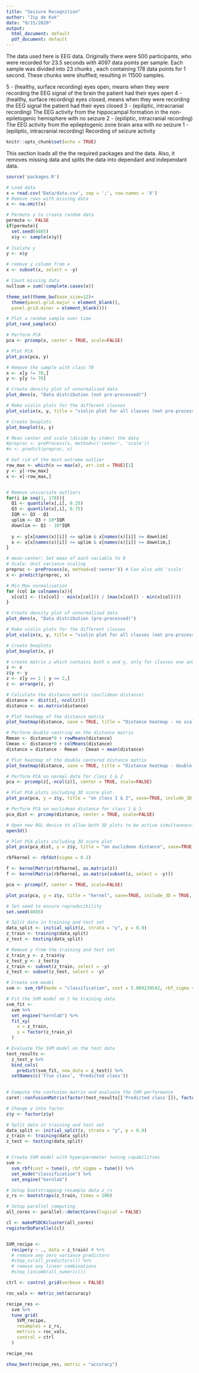 ```yaml
---
title: "Seizure Recognition"
author: "Jip de Kok"
date: "9/15/2020"
output:
  html_document: default
  pdf_document: default
---
```


The data used here is EEG data. Originally there were 500 participants, who
were recorded for 23.5 seconds with 4097 data points per sample. Each sample
was divided into 23 chunks , each containing 178 data points for 1 second.
These chunks were shuffled, resulting in 11500 samples.


5 - (healthy, surface recording) eyes open, means when they were recording the EEG signal of the brain the patient had their eyes open
4 - (healthy, surface recording) eyes closed, means when they were recording the EEG signal the patient had their eyes closed
3 - (epiliptic, intracranial recording) The EEG activity from the hippocampal formation in the non-epiletogenic hemisphere with no seizure
2 - (epiliptic, intracranial recording) The EEG activity from the epileptogenic zone brain area with no seizure
1 - (epiliptic, intracranial recording) Recording of seizure activity



```r
knitr::opts_chunk$set(echo = TRUE)
```


This section loads all the the required packages and the data. Also, it removes missing data and splits the data into dependant and independant data.
```r
source('packages.R')

# Load data
x = read.csv('Data/data.csv', sep = ';', row.names = 'X')
# Remove rows with missing data
x <- na.omit(x)

# Permute y to create random data
permute <- FALSE
if(permute){
  set.seed(4685)
  x$y <- sample(x$y)}
  
# Isolate y
y <- x$y

# remove y column from x
x <- subset(x, select = -y)

```

```r
# Count missing data
nullsum = sum(!complete.cases(x))

theme_set(theme_bw(base_size=12)+ 
  theme(panel.grid.major = element_blank(),
  panel.grid.minor = element_blank()))

# Plot a random sample over time
plot_rand_sample(x)

```

```r
# Perform PCA
pca <- prcomp(x, center = TRUE, scale=FALSE)

# Plot PCA
plot_pca(pca, y)

# Remove the sample with class 70
x <- x[y != 70,]
y <- y[y != 70]

```

```r
# Create density plot of unnormalised data
plot_dens(x, "Data distribution (not pre-processed)")

# Make violin plots for the different classes
plot_violin(x, y, title = "violin plot for all classes (not pre-processed)")

# Create boxplots
plot_boxplot(x, y)
```


```r

# Mean center and scale (divide by stdev) the data
#preproc <- preProcess(x, method=c('center', 'scale'))
#x <- predict(preproc, x)

# Get rid of the most extreme outlier
row_max <- which(x == max(x), arr.ind = TRUE)[1]
y <- y[-row_max]
x <- x[-row_max,]


# Remove univariate outliers
for(i in seq(1, 178)){
  Q1 <- quantile(x[,i], 0.25)
  Q3 <- quantile(x[,i], 0.75)
  IQR <- Q3 - Q1
  uplim <- Q3 + 10*IQR
  downlim <- Q1 - 10*IQR
  
  y <- y[x[names(x)[i]] <= uplim & x[names(x)[i]] >= downlim]
  x <- x[x[names(x)[i]] <= uplim & x[names(x)[i]] >= downlim,]
}

# mean-center: Set mean of each variable to 0
# Scale: Unit variance scaling
preproc <- preProcess(x, method=c('center')) # Can also add 'scale'
x <- predict(preproc, x)

# Min Max normalisation
for (col in colnames(x)){
  x[col] <- ((x[col] - min(x[col])) / (max(x[col]) - min(x[col])))
}

```


```r
# Create density plot of unnormalised data
plot_dens(x, "Data distribution (pre-processed)")

# Make violin plots for the different classes
plot_violin(x, y, title = "violin plot for all classes (not pre-processed)")

# Create boxplots
plot_boxplot(x, y)
```


``` r
# create matrix z which contains both x and y, only for classes one and two
z <- x
z$y <- y
z <- z[y == 1 | y == 2,]
z <- arrange(z, y)

# Calculate the distance matrix (euclidean distance)
distance <- dist(z[,-ncol(z)])
distance <- as.matrix(distance)

# Plot heatmap of the distance matrix
plot_heatmap(distance, save = TRUE, title = "Distance heatmap - no scaling")

# Perform double centring on the distance matrix
Rmean <- distance*0 + rowMeans(distance)
Cmean <- distance*0 + colMeans(distance)
distance = distance - Rmean - Cmean + mean(distance)

# Plot heatmap of the double centered distance matrix
plot_heatmap(distance, save = TRUE, title = "Distance heatmap - double centered")

# Perform PCA on normal data for class 1 & 2
pca <- prcomp(z[,-ncol(z)], center = TRUE, scale=FALSE)

# Plot PCA plots including 3D score plot
plot_pca(pca, y = z$y, title = "on class 1 & 2", save=TRUE, include_3D = TRUE, PC_x = 1, PC_y = 2, PC_z=3)

# Perform PCA on euclidean distance for class 1 & 2
pca_dist <- prcomp(distance, center = TRUE, scale=FALSE)

# Open new RGL device to allow both 3D plots to be active simultaneously
open3d()

# Plot PCA plots including 3D score plot
plot_pca(pca_dist, y = z$y, title = "on euclidean distance", save=TRUE, include_3D = TRUE, PC_x = 1, PC_y = 2, PC_z=3)
```

```r

rbfkernel <- rbfdot(sigma = 0.1)

f <- kernelMatrix(rbfkernel, as.matrix(z))
f <- kernelMatrix(rbfkernel, as.matrix(subset(z, select = -y)))

pca <- prcomp(f, center = TRUE, scale=FALSE)

plot_pca(pca, y = z$y, title = "kernel", save=TRUE, include_3D = TRUE, PC_x = 1, PC_y = 2, PC_z=3)

```


```r
# Set seed to ensure reproducibility
set.seed(4685)

# Split data in training and test set
data_split <- initial_split(z, strata = "y", p = 0.9)
z_train <- training(data_split)
z_test <- testing(data_split)

# Remove y from the training and test set
z_train_y <- z_train$y
z_test_y <- z_test$y
z_train <- subset(z_train, select = -y)
z_test <- subset(z_test, select = -y)

# Create svm model
svm <- svm_rbf(mode = "classification", cost = 5.004239542, rbf_sigma = 0.03505893)

# Fit the SVM model on t he training data
svm_fit <- 
  svm %>%
  set_engine("kernlab") %>%
  fit_xy(
    x = z_train,
    y = factor(z_train_y)
  )

# Evaluate the SVM model on the test data
test_results <- 
  z_test_y %>%
  bind_cols(
    predict(svm_fit, new_data = z_test)) %>%
  setNames(c('True class', 'Predicted class'))
  

# Compute the confusion matrix and evaluate the SVM performance
caret::confusionMatrix(factor(test_results[['Predicted class']]), factor(test_results[['True class']]))

```

```r
# Change y into factor
z$y <- factor(z$y)

# Split data in training and test set
data_split <- initial_split(z, strata = "y", p = 0.9)
z_train <- training(data_split)
z_test <- testing(data_split)


# Create SVM model with hyperparameter tuning capabilities
svm <-
  svm_rbf(cost = tune(), rbf_sigma = tune()) %>%
  set_mode("classification") %>%
  set_engine("kernlab")

# Setup bootstrapping resample data z_rs
z_rs <- bootstraps(z_train, times = 100)

# Setup parallel computing
all_cores <- parallel::detectCores(logical = FALSE)

cl <- makePSOCKcluster(all_cores)
registerDoParallel(cl)


SVM_recipe <-
  recipe(y ~ ., data = z_train) # %>%
  # remove any zero variance predictors
  #step_zv(all_predictors()) %>% 
  # remove any linear combinations
  #step_lincomb(all_numeric())

ctrl <- control_grid(verbose = FALSE)

roc_vals <- metric_set(accuracy)

recipe_res <-
  svm %>% 
  tune_grid(
    SVM_recipe,
    resamples = z_rs,
    metrics = roc_vals,
    control = ctrl
  )

recipe_res

show_best(recipe_res, metric = "accuracy")


```


